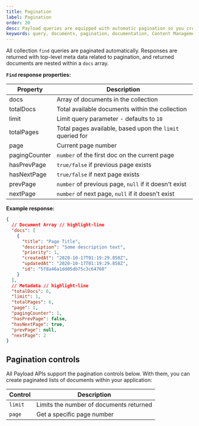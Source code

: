 ```yaml
---
title: Pagination
label: Pagination
order: 20
desc: Payload queries are equipped with automatic pagination so you create paginated lists of documents within your app.
keywords: query, documents, pagination, documentation, Content Management System, cms, headless, javascript, node, react, express
---
```


All collection `find` queries are paginated automatically. Responses are returned with top-level meta data related to pagination, and returned documents are nested within a `docs` array.

**`Find` response properties:**

| Property      | Description                                                |
| ------------- | ---------------------------------------------------------- |
| docs          | Array of documents in the collection                       |
| totalDocs     | Total available documents within the collection            |
| limit         | Limit query parameter - defaults to `10`                   |
| totalPages    | Total pages available, based upon the `limit` queried for  |
| page          | Current page number                                        |
| pagingCounter | `number` of the first doc on the current page              |
| hasPrevPage   | `true/false` if previous page exists                       |
| hasNextPage   | `true/false` if next page exists                           |
| prevPage      | `number` of previous page, `null` if it doesn't exist      |
| nextPage      | `number` of next page, `null` if it doesn't exist          |

**Example response:**
```json
{
  // Document Array // highlight-line
  "docs": [
    {
      "title": "Page Title",
      "description": "Some description text",
      "priority": 1,
      "createdAt": "2020-10-17T01:19:29.858Z",
      "updatedAt": "2020-10-17T01:19:29.858Z",
      "id": "5f8a46a1dd05db75c3c64760"
    }
  ],
  // Metadata // highlight-line
  "totalDocs": 6,
  "limit": 1,
  "totalPages": 6,
  "page": 1,
  "pagingCounter": 1,
  "hasPrevPage": false,
  "hasNextPage": true,
  "prevPage": null,
  "nextPage": 2
}
```

## Pagination controls

All Payload APIs support the pagination controls below. With them, you can create paginated lists of documents within your application:

| Control   | Description                                                                               |
| --------- | ----------------------------------------------------------------------------------------- |
| `limit`   | Limits the number of documents returned                                                   |
| `page`    | Get a specific page number                                                                |
